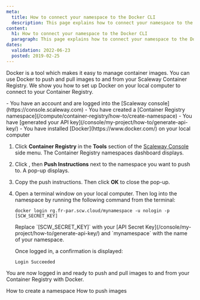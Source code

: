 ```yaml
---
meta:
  title: How to connect your namespace to the Docker CLI
  description: This page explains how to connect your namespace to the Docker CLI
content:
  h1: How to connect your namespace to the Docker CLI
  paragraph: This page explains how to connect your namespace to the Docker CLI
dates:
  validation: 2022-06-23
  posted: 2019-02-25
---
```


Docker is a tool which makes it easy to manage container images. You can use Docker to push and pull images to and from your Scaleway Container Registry. We show you how to set up Docker on your local computer to connect to your Container Registry.

<Message type="requirement">
  - You have an account and are logged into the [Scaleway console](https://console.scaleway.com) 
  - You have created a [Container Registry namespace](/compute/container-registry/how-to/create-namespace)
  - You have [generated your API key](/console/my-project/how-to/generate-api-key/)
  - You have installed [Docker](https://www.docker.com/) on your local computer
</Message>

1. Click **Container Registry** in the **Tools** section of the [Scaleway Console](https://console.scaleway.com) side menu. The Container Registry namespaces dashboard displays.
2. Click <Icon name="more" />, then **Push Instructions** next to the namespace you want to push to. A pop-up displays.
    <Lightbox src="scaleway-registry_push_instructions.webp" />
3. Copy the push instructions. Then click **OK** to close the pop-up.
    <Lightbox src="scaleway-namespace-push-instructions.webp" />
4. Open a terminal window on your local computer. Then log into the namespace by running the following command from the terminal:
    ```
    docker login rg.fr-par.scw.cloud/mynamespace -u nologin -p [SCW_SECRET_KEY]
    ```
    <Message type="important">
      Replace `[SCW_SECRET_KEY]` with your [API Secret Key](/console/my-project/how-to/generate-api-key/) and `mynamespace` with the name of your namespace.
    </Message>

    Once logged in, a confirmation is displayed:

    ```
    Login Succeeded
    ```

You are now logged in and ready to push and pull images to and from your Container Registry with Docker.

<Navigation title="See Also">
  <PreviousButton to="/compute/container-registry/how-to/create-namespace/">How to create a namespace</PreviousButton>
  <NextButton to="/compute/container-registry/how-to/push-images/">How to push images</NextButton>
</Navigation>
